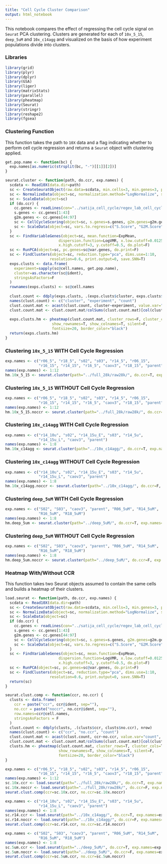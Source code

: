 ```yaml
---
title: "Cell Cycle Cluster Comparison"
output: html_notebook
---
```


This notebook compares the effect of regressing the cell cycle signal on `Seurat` PCA clustering. Clusters are
generated for each of `10x_5_15`, `deep_5uM` and `10x_c14agg` and visualized on the basis of how experiment
populations divide into clusters.

### Libraries

```r
library(grid)
library(plyr)
library(dplyr)
library(GSA)
library(liger)
library(matrixStats)
library(parallel)
library(pheatmap)
library(Seurat)
library(stringr)
library(reshape2)
library(fgsea)
```

### Clustering Function

This function takes the path to `10X` data and a flag indicating whether to perform cell cycle regression
and returns a `Seurat` object with clustering applied.

```r
get.pop.name <- function(bc) {
  exp.names[as.numeric(strsplit(bc, "-")[[1]][2])]
}

seurat.cluster <- function(path, do.ccr, exp.names) {
  scdata <- Read10X(data.dir=path)
  sc <- CreateSeuratObject(raw.data=scdata, min.cells=3, min.genes=3, project="10x_c14agg")
  sc <- NormalizeData(object=sc, normalization.method="LogNormalize", scale.factor=10000)
  sc <- ScaleData(object=sc)
  if (do.ccr) {
    cc.genes <- readLines(con="../satija_cell_cycle/regev_lab_cell_cycle_genes.txt")
    s.genes <- cc.genes[1:43]
    g2m.genes <- cc.genes[44:97]
    sc <- CellCycleScoring(object=sc, s.genes=s.genes, g2m.genes=g2m.genes, set.ident=T)
    sc <- ScaleData(object=sc, vars.to.regress=c("S.Score", "G2M.Score"))
  }
  sc <- FindVariableGenes(object=sc, mean.function=ExpMean, 
                        dispersion.function=LogVMR, x.low.cutoff=0.0125,
                        x.high.cutoff=3, y.cutoff=0.5, do.plot=F)
  sc <- RunPCA(object=sc, pc.genes=sc@var.genes, do.print=F)
  sc <- FindClusters(object=sc, reduction.type="pca", dims.use=1:10,
                    resolution=0.6, print.output=0, save.SNN=T)
  exps.clusts <- data.frame(
    experiment=sapply(sc@cell.names, get.pop.name),
    cluster=as.character(sc@ident),
    stringsAsFactors=F
  )
  rownames(exps.clusts) <- sc@cell.names
  
  clust.count <- ddply(exps.clusts, .(exps.clusts$cluster, exps.clusts$experiment), nrow)
  names(clust.count) <- c("cluster", "experiment", "count")
  clust.count.mat <- acast(clust.count, cluster~experiment, value.var="count", fill=0)
  clust.count.mat <- clust.count.mat/colSums(clust.count.mat)[col(clust.count.mat)]
  
  exps.clusts.hm <- pheatmap(clust.count.mat, cluster_rows=F, cluster_cols=F, 
                     show_rownames=T, show_colnames=T, silent=F,
                     fontsize=20, border_color="black")
  return(exps.clusts.hm)
}
```

### Clustering `10x_5_15` **WITH** Cell Cycle Regression

```r
exp.names <- c("r06_5", "r18_5", "s02", "s03", "r14_5", "r06_15",
               "r16_15", "r14_15", "r16_5", "caov3", "r18_15", "parent")
names(exp.names) <- 1:12 
hm.10x_5_15 <- seurat.cluster(path="../full_28k/raw28k/", do.ccr=T, exp.names=exp.names)
```

### Clustering `10x_5_15` **WITHOUT** Cell Cycle Regression

```r
exp.names <- c("r06_5", "r18_5", "s02", "s03", "r14_5", "r06_15",
               "r16_15", "r14_15", "r16_5", "caov3", "r18_15", "parent")
names(exp.names) <- 1:12 
hm.10x_5_15.noccr <- seurat.cluster(path="../full_28k/raw28k/", do.ccr=F, exp.names=exp.names)
```

### Clustering `10x_c14agg` **WITH** Cell Cycle Regression

```r
exp.names <- c("r14_10u", "s02", "r14_15u_E", "s03", "r14_5u",
               "r14_15u_L", "caov3", "parent")
names(exp.names) <- 1:8
hm.10x_c14agg <- seurat.cluster(path="../10x_c14agg/", do.ccr=T, exp.names=exp.names)
```

### Clustering `10x_c14agg` **WITHOUT** Cell Cycle Regression

```r
exp.names <- c("r14_10u", "s02", "r14_15u_E", "s03", "r14_5u",
               "r14_15u_L", "caov3", "parent")
names(exp.names) <- 1:8
hm.10x_c14agg.noccr <- seurat.cluster(path="../10x_c14agg/", do.ccr=F, exp.names=exp.names)
```

### Clustering `deep_5uM` **WITH** Cell Cycle Regression

```r
exp.names <- c("S02", "S03", "caov3", "parent", "R06_5uM", "R14_5uM",                                                  
               "R16_5uM", "R18_5uM")                                                                                   
names(exp.names) <- 1:8
hm.deep_5um <- seurat.cluster(path="../deep_5uM/", do.ccr=T, exp.names=exp.names)
```

### Clustering `deep_5uM` **WITHOUT** Cell Cycle Regression

```r
exp.names <- c("S02", "S03", "caov3", "parent", "R06_5uM", "R14_5uM",                                                  
               "R16_5uM", "R18_5uM")                                                                                   
names(exp.names) <- 1:8
hm.deep_5um.noccr <- seurat.cluster(path="../deep_5uM/", do.ccr=F, exp.names=exp.names)
```

### Heatmap With/Without CCR

This function takes two Seurat objects assumed to contain the same
cells and builds a heatmap of their clusters.

```r
load.seurat <- function(path, do.ccr, exp.names) {
  scdata <- Read10X(data.dir=path)
  sc <- CreateSeuratObject(raw.data=scdata, min.cells=3, min.genes=3, project="10x_c14agg")
  sc <- NormalizeData(object=sc, normalization.method="LogNormalize", scale.factor=10000)
  sc <- ScaleData(object=sc)
  if (do.ccr) {
    cc.genes <- readLines(con="../satija_cell_cycle/regev_lab_cell_cycle_genes.txt")
    s.genes <- cc.genes[1:43]
    g2m.genes <- cc.genes[44:97]
    sc <- CellCycleScoring(object=sc, s.genes=s.genes, g2m.genes=g2m.genes, set.ident=T)
    sc <- ScaleData(object=sc, vars.to.regress=c("S.Score", "G2M.Score"))
  }
  sc <- FindVariableGenes(object=sc, mean.function=ExpMean, 
                        dispersion.function=LogVMR, x.low.cutoff=0.0125,
                        x.high.cutoff=3, y.cutoff=0.5, do.plot=F)
  sc <- RunPCA(object=sc, pc.genes=sc@var.genes, do.print=F)
  sc <- FindClusters(object=sc, reduction.type="pca", dims.use=1:10,
                    resolution=0.6, print.output=0, save.SNN=T)
  return(sc)
}
```


```r
seurat.clust.comp <- function(ccr, no.ccr) {
  clusts <- data.frame(
    ccr = paste("ccr", ccr@ident, sep=""),
    no.ccr = paste("noccr", no.ccr@ident, sep=""),
    row.names=ccr@cell.names,
    stringsAsFactors = F
  )
  clust.count <- ddply(clusts, .(clusts$ccr, clusts$no.ccr), nrow)
  names(clust.count) <- c("ccr", "no.ccr", "count")
  clust.count.mat <- acast(clust.count, ccr~no.ccr, value.var="count", fill=0)
  clust.count.mat <- clust.count.mat/colSums(clust.count.mat)[col(clust.count.mat)]
  clusts.hm <- pheatmap(clust.count.mat, cluster_rows=T, cluster_cols=T, 
                        show_rownames=T, show_colnames=T, silent=F,
                        fontsize=20, border_color="black")
}
```

```r
exp.names <- c("r06_5", "r18_5", "s02", "s03", "r14_5", "r06_15",
               "r16_15", "r14_15", "r16_5", "caov3", "r18_15", "parent")
names(exp.names) <- 1:12 
sc.10x.ccr <- load.seurat(path="../full_28k/raw28k/", do.ccr=T, exp.names=exp.names)
sc.10x.noccr <- load.seurat(path="../full_28k/raw28k/", do.ccr=F, exp.names=exp.names)
seurat.clust.comp(ccr=sc.10x.ccr, no.ccr=sc.10x.noccr)
```
```r
exp.names <- c("r14_10u", "s02", "r14_15u_E", "s03", "r14_5u",
               "r14_15u_L", "caov3", "parent")
names(exp.names) <- 1:8
sc.r14.ccr <- load.seurat(path="../10x_c14agg/", do.ccr=T, exp.names=exp.names)
sc.r14.noccr <- load.seurat(path="../10x_c14agg/", do.ccr=F, exp.names=exp.names)
seurat.clust.comp(ccr=sc.r14.ccr, no.ccr=sc.r14.noccr)
```

```r
exp.names <- c("S02", "S03", "caov3", "parent", "R06_5uM", "R14_5uM",                                                  
               "R16_5uM", "R18_5uM")                                                                                   
names(exp.names) <- 1:8
sc.5um.ccr <- load.seurat(path="../deep_5uM/", do.ccr=T, exp.names=exp.names)
sc.5um.noccr <- load.seurat(path="../deep_5uM/", do.ccr=F, exp.names=exp.names)
seurat.clust.comp(ccr=sc.5um.ccr, no.ccr=sc.5um.noccr)
```

